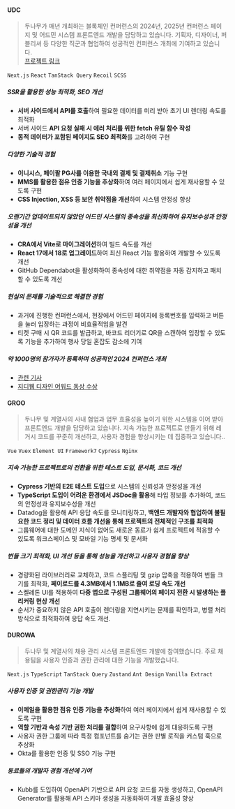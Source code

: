 #### UDC

> 두나무가 매년 개최하는 블록체인 컨퍼런스의 2024년, 2025년 컨퍼런스 페이지 및 어드민 시스템 프론트엔드 개발을 담당하고 있습니다. 기획자, 디자이너, 퍼블리셔 등 다양한 직군과 협업하여 성공적인 컨퍼런스 개최에 기여하고 있습니다. <br />[프로젝트 링크](https://udc.dunamu.com)

`Next.js` `React` `TanStack Query` `Recoil` `SCSS`

##### SSR을 활용한 성능 최적화, SEO 개선

- **서버 사이드에서 API를 호출**하여 필요한 데이터를 미리 받아 초기 UI 렌더링 속도를 최적화
- 서버 사이드 **API 요청 실패 시 에러 처리를 위한 fetch 유틸 함수 작성**
- **동적 데이터가 포함된 페이지도 SEO 최적화**를 고려하여 구현

##### 다양한 기술적 경험

- **이니시스, 페이팔 PG사를 이용한 국내외 결제 및 결제취소** 기능 구현
- **MMS를 활용한 점유 인증 기능을 추상화**하여 여러 페이지에서 쉽게 재사용할 수 있도록 구현
- **CSS Injection, XSS 등 보안 취약점을 개선**하여 시스템 안정성 향상

##### 오랜기간 업데이트되지 않았던 어드민 시스템의 종속성을 최신화하여 유지보수성과 안정성을 개선

- **CRA에서 Vite로 마이그레이션**하여 빌드 속도를 개선
- **React 17에서 18로 업그레이드**하여 최신 React 기능 활용하여 개발할 수 있도록 개선
- GitHub Dependabot을 활성화하여 종속성에 대한 취약점을 자동 감지하고 패치할 수 있도록 개선

##### 현실의 문제를 기술적으로 해결한 경험

- 과거에 진행한 컨퍼런스에서, 현장에서 어드민 페이지에 등록번호를 입력하고 버튼을 눌러 입장하는 과정이 비효율적임을 발견
- 티켓 구매 시 QR 코드를 발급하고, 바코드 리더기로 QR을 스캔하여 입장할 수 있도록 기능을 추가하여 행사 당일 혼잡도 감소에 기여

##### 약 1000명의 참가자가 등록하며 성공적인 2024 컨퍼런스 개최

- [관련 기사](https://www.fnnews.com/news/202411150843358077)
- [지디웹 디자인 어워드 동상 수상](https://www.gdweb.co.kr/sub/view.asp?Txt_fgbn=5&str_no=22845&Txt_word=udc)

#### GROO

> 두나무 및 계열사의 사내 협업과 업무 효율성을 높이기 위한 시스템을 이어 받아 프론트엔드 개발을 담당하고 있습니다. 지속 가능한 프로젝트로 만들기 위해 레거시 코드를 꾸준히 개선하고, 사용자 경험을 향상시키는 데 집중하고 있습니다..

`Vue` `Vuex` `Element UI` `Framework7` `Cypress` `Nginx`

##### 지속 가능한 프로젝트로의 전환을 위한 테스트 도입, 문서화, 코드 개선

- **Cypress 기반의 E2E 테스트 도입**으로 시스템의 신뢰성과 안정성을 개선
- **TypeScript 도입이 어려운 환경에서 JSDoc을 활용**해 타입 정보를 추가하여, 코드의 안정성과 유지보수성을 개선
- Datadog을 활용해 API 응답 속도를 모니터링하고, **백엔드 개발자와 협업하여 불필요한 코드 정리 및 데이터 흐름 개선을 통해 프로젝트의 전체적인 구조를 최적화**
- 그룹웨어에 대한 도메인 지식이 없어도 새로운 동료가 쉽게 프로젝트에 적응할 수 있도록 워크스페이스 및 모바일 기능 명세 및 문서화

##### 번들 크기 최적화, UI 개선 등을 통해 성능을 개선하고 사용자 경험을 향상

- 경량화된 라이브러리로 교체하고, 코드 스플리팅 및 gzip 압축을 적용하여 번들 크기를 최적화, **페이로드를 4.3MB에서 1.1MB로 줄여 로딩 속도 개선**
- 스켈레톤 UI를 적용하여 **다중 앱으로 구성된 그룹웨어의 페이지 전환 시 발생하는 플리커링 현상 개선**
- 순서가 중요하지 않은 API 호출이 렌더링을 지연시키는 문제를 확인하고, 병렬 처리 방식으로 최적화하여 응답 속도 개선.

#### DUROWA

> 두나무 및 계열사의 채용 관리 시스템 프론트엔드 개발에 참여했습니다. 주로 채용팀을 사용자 인증과 권한 관리에 대한 기능을 개발했습니다.

`Next.js` `TypeScript` `TanStack Query` `Zustand` `Ant Design` `Vanilla Extract`

##### 사용자 인증 및 권한관리 기능 개발

- **이메일을 활용한 점유 인증 기능을 추상화**하여 여러 페이지에서 쉽게 재사용할 수 있도록 구현
- **역할 기반과 속성 기반 권한 처리를 결합**하여 요구사항에 쉽게 대응하도록 구현
- 사용자 권한 그룹에 따라 특정 컴포넌트를 숨기는 권한 판별 로직을 커스텀 훅으로 추상화
- Okta를 활용한 인증 및 SSO 기능 구현

##### 동료들의 개발자 경험 개선에 기여

- Kubb를 도입하여 OpenAPI 기반으로 API 요청 코드를 자동 생성하고, OpenAPI Generator를 활용해 API 스키마 생성을 자동화하여 개발 효율성 향상
